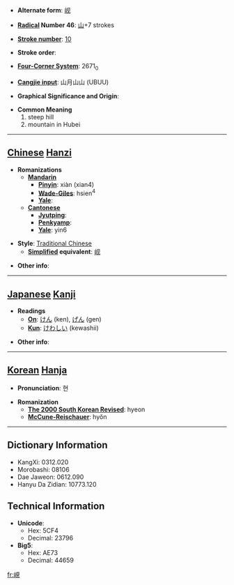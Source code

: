 * '''Alternate form''': [[岘]]

* '''[[Wiktionary:Chinese radical index| Radical]] Number 46''': [[Wiktionary:Chinese radical index 山|山]]+7 strokes

* '''[[Wiktionary:Chinese total strokes index|Stroke number]]''': [[Wiktionary:Chinese total strokes index 10|10]]

* '''Stroke order''': 

* '''[[Wiktionary:Chinese four corner index|Four-Corner System]]''': 2671<sub>0</sub>

* '''[[Wiktionary:Chinese Cangjie index|Cangjie input]]''': 山月山山 (UBUU)

* '''Graphical Significance and Origin''': 

* '''Common Meaning'''
*#steep hill
*# mountain in Hubei


----

== [[Chinese]] [[Hanzi]] ==

* '''Romanizations'''
** '''[[Mandarin]]'''
*** '''[[Pinyin]]''': xiàn (xian4)
*** '''[[Wade-Giles]]''': hsien<sup>4</sup>
*** '''[[Yale]]''': 
** '''[[Cantonese]]'''
*** '''[[Jyutping]]''':
*** '''[[Penkyamp]]''': 
*** '''[[Yale]]''': yin6

* '''Style''': [[Traditional Chinese]] 
** '''[[Simplified Chinese|Simplified]] equivalent''': [[岘]]

* '''Other info''': 

----

== [[Japanese]] [[Kanji]] ==

* '''Readings'''
** '''[[On]]''': [[けん]] (ken), [[げん]] (gen)
** '''[[Kun]]''': [[けわしい]] (kewashii)

* '''Other info''':  

----

== [[Korean]] [[Hanja]] ==

* '''Pronunciation''': 현

* '''Romanization'''
** '''[[The 2000 South Korean Revised Romanization|The 2000 South Korean Revised]]''': hyeon
** '''[[McCune-Reischauer]]''': hyŏn

----

== Dictionary Information ==

* KangXi: 0312.020
* Morobashi: 08106
* Dae Jaweon: 0612.090
* Hanyu Da Zidian: 10773.120

== Technical Information ==

* '''Unicode''':
** Hex: 5CF4
** Decimal: 23796
* '''Big5''':
** Hex: AE73
** Decimal: 44659

[[fr:峴]]